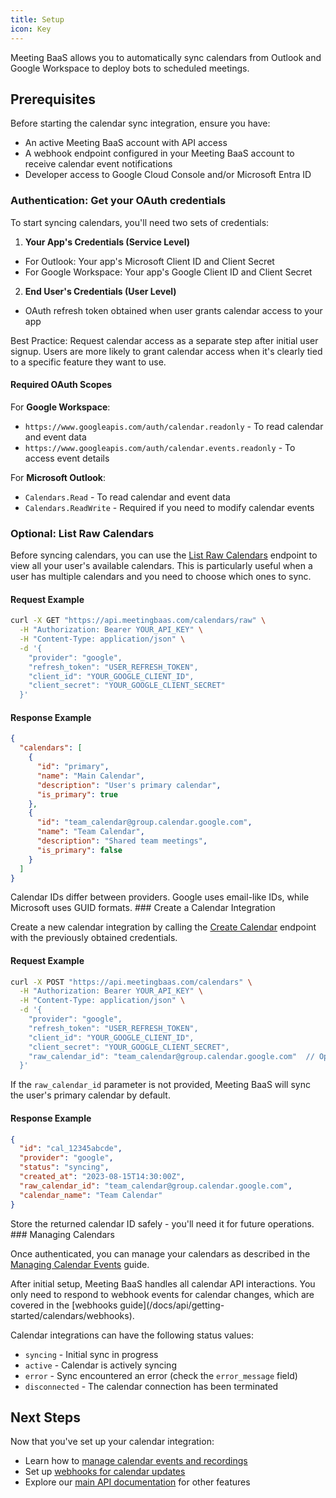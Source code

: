 ```yaml
---
title: Setup
icon: Key
---
```




Meeting BaaS allows you to automatically sync calendars from Outlook and Google Workspace to deploy bots to scheduled meetings.

## Prerequisites

Before starting the calendar sync integration, ensure you have:

- An active Meeting BaaS account with API access
- A webhook endpoint configured in your Meeting BaaS account to receive calendar event notifications
- Developer access to Google Cloud Console and/or Microsoft Entra ID

<Steps>

<Step>

### Authentication: Get your OAuth credentials

To start syncing calendars, you'll need two sets of credentials:

1. **Your App's Credentials (Service Level)**

- For Outlook: Your app's Microsoft Client ID and Client Secret
- For Google Workspace: Your app's Google Client ID and Client Secret

2. **End User's Credentials (User Level)**

- OAuth refresh token obtained when user grants calendar access to your app

<Callout type="info">
  Best Practice: Request calendar access as a separate step after initial user
  signup. Users are more likely to grant calendar access when it's clearly tied
  to a specific feature they want to use.
</Callout>

#### Required OAuth Scopes

For **Google Workspace**:

- `https://www.googleapis.com/auth/calendar.readonly` - To read calendar and event data
- `https://www.googleapis.com/auth/calendar.events.readonly` - To access event details

For **Microsoft Outlook**:

- `Calendars.Read` - To read calendar and event data
- `Calendars.ReadWrite` - Required if you need to modify calendar events

</Step>

<Step>

### Optional: List Raw Calendars

Before syncing calendars, you can use the <a href="/docs/api/reference/calendars/list_raw_calendars" target="_blank">List Raw Calendars</a> endpoint to view all your user's available calendars. This is particularly useful when a user has multiple calendars and you need to choose which ones to sync.

#### Request Example

```bash
curl -X GET "https://api.meetingbaas.com/calendars/raw" \
  -H "Authorization: Bearer YOUR_API_KEY" \
  -H "Content-Type: application/json" \
  -d '{
    "provider": "google",
    "refresh_token": "USER_REFRESH_TOKEN",
    "client_id": "YOUR_GOOGLE_CLIENT_ID",
    "client_secret": "YOUR_GOOGLE_CLIENT_SECRET"
  }'
```

#### Response Example

```json
{
  "calendars": [
    {
      "id": "primary",
      "name": "Main Calendar",
      "description": "User's primary calendar",
      "is_primary": true
    },
    {
      "id": "team_calendar@group.calendar.google.com",
      "name": "Team Calendar",
      "description": "Shared team meetings",
      "is_primary": false
    }
  ]
}
```

<Callout type="info">
  Calendar IDs differ between providers. Google uses email-like IDs, while
  Microsoft uses GUID formats.
</Callout>

</Step>

<Step>
### Create a Calendar Integration

Create a new calendar integration by calling the <a href="/docs/api/reference/calendars/create_calendar" target="_blank">Create Calendar</a> endpoint with the previously obtained credentials.

#### Request Example

```bash
curl -X POST "https://api.meetingbaas.com/calendars" \
  -H "Authorization: Bearer YOUR_API_KEY" \
  -H "Content-Type: application/json" \
  -d '{
    "provider": "google",
    "refresh_token": "USER_REFRESH_TOKEN",
    "client_id": "YOUR_GOOGLE_CLIENT_ID",
    "client_secret": "YOUR_GOOGLE_CLIENT_SECRET",
    "raw_calendar_id": "team_calendar@group.calendar.google.com"  // Optional
  }'
```

If the `raw_calendar_id` parameter is not provided, Meeting BaaS will sync the user's primary calendar by default.

#### Response Example

```json
{
  "id": "cal_12345abcde",
  "provider": "google",
  "status": "syncing",
  "created_at": "2023-08-15T14:30:00Z",
  "raw_calendar_id": "team_calendar@group.calendar.google.com",
  "calendar_name": "Team Calendar"
}
```

<Callout type="warn">
  Store the returned calendar ID safely - you'll need it for future operations.
</Callout>

</Step>

<Step>
### Managing Calendars

Once authenticated, you can manage your calendars as described in the [Managing Calendar Events](/docs/api/getting-started/calendars/events) guide.

<Callout type="info">
  After initial setup, Meeting BaaS handles all calendar API interactions. You
  only need to respond to webhook events for calendar changes, which are covered
  in the [webhooks guide](/docs/api/getting-started/calendars/webhooks).
</Callout>

Calendar integrations can have the following status values:

- `syncing` - Initial sync in progress
- `active` - Calendar is actively syncing
- `error` - Sync encountered an error (check the `error_message` field)
- `disconnected` - The calendar connection has been terminated

</Step>

</Steps>

## Next Steps

Now that you've set up your calendar integration:

- Learn how to [manage calendar events and recordings](/docs/api/getting-started/calendars/events)
- Set up [webhooks for calendar updates](/docs/api/getting-started/calendars/webhooks)
- Explore our [main API documentation](/docs/api) for other features
